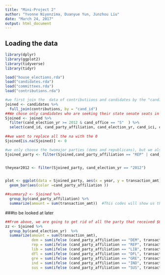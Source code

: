 ```yaml
---
title: "Mini-Project 2"
author: "Yvonne Niyonzima, Duanyue Yun, Junzhou Liu"
date: "March 24, 2017"
output: html_document
---
```



## Loading the data

```r
library(dplyr)
library(ggplot2)
library(tidyverse)
library(tidyr)

```


```r
load("house_elections.rda")
load("candidates.rda")
load("committees.rda")
load("contributions.rda")
```


```r

#we first join the  data of contributiions and candidates by the "candidate id"
joined <- candidates %>%
  full_join(contributions, by = "cand_id")
##We chose only candidates who are seeking their state senate seats in the years between 2010 and 2016 using the verb "filter". We also use select to have only the variables that we need. 
Sjoined <- joined %>%
  filter(cand_election_yr >= 2012 & cand_office == "S"  ) %>%
  select(cand_id, cand_party_affiliation, cand_election_yr, cand_ici, cand_state, transaction_amt) ##%>%
  
##we want to replace all the na with the 0
Sjoined[is.na(Sjoined)] <- 0

#we only choose the twomajor parties (dems and republicans), but we also add independents. We only did these three because they received most contributions.
Sjoined_party <- filter(Sjoined,cand_party_affiliation == "REP" | cand_party_affiliation =="DEM" | cand_party_affiliation == "IND"  )


theyear2012 <- filter(Sjoined_party, cand_election_yr == "2012")


plot <- ggplot(data = Sjoined_party, aes(x = year, y = transaction_amt)) +
  geom_bar(aes(color =cand_party_affiliation ))

##summary2 <- Sjoined %>%
  group_by(cand_party_affiliation) %>%
  summarize(amount = sum(transaction_amt))  #This codes will show us the amount each party received.


```


###to be looked at later
```r
##From above, we are going to get rid of all the party that received $0.00 contributions in the six years. We then  look how much each party received in the year. This data can be used to see if there exists a lint between the amount received and the number of seats won.
zz <- Sjoined %>%
  group_by(cand_election_yr)  %>%
  summarize(amount = sum(transaction_amt),
            dem = sum(ifelse (cand_party_affiliation == "DEM", transaction_amt, 0)),
            rep = sum(ifelse (cand_party_affiliation == "REP", transaction_amt, 0)),
            lib = sum(ifelse (cand_party_affiliation == "LIB", transaction_amt, 0)),
            dfl = sum(ifelse (cand_party_affiliation == "DFL", transaction_amt, 0)),
            gre = sum(ifelse (cand_party_affiliation == "GRE", transaction_amt, 0)),
            ind = sum(ifelse (cand_party_affiliation == "IND", transaction_amt, 0)),
            sus = sum(ifelse (cand_party_affiliation == "SUS", transaction_amt, 0)))
```

